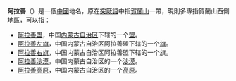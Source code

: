 '''阿拉善'''（{{Mong|m=ᠠᠯᠠᠱᠠ|k=Алшаа|Ppp=Alaša}}）是一個[[中國|中國]]地名，原在[[突厥語|突厥語]]中指[[賀蘭山|賀蘭山]]一帶，現則多專指賀蘭山西側地區，可以指：
* [[阿拉善盟|阿拉善盟]]，中国[[内蒙古自治区|内蒙古自治区]]下辖的一个[[盟|盟]]。
* [[阿拉善左旗|阿拉善左旗]]，中国内蒙古自治区阿拉善盟下辖的一个[[旗|旗]]。
* [[阿拉善右旗|阿拉善右旗]]，中国内蒙古自治区阿拉善盟下辖的一个旗。
* [[阿拉善沙漠|阿拉善沙漠]]，中国内蒙古自治区的一个[[沙漠|沙漠]]。
* [[阿拉善高原|阿拉善高原]]，中国内蒙古自治区的一个[[高原|高原]]。
{{disambig|Cat=三字中国地名消歧义}}